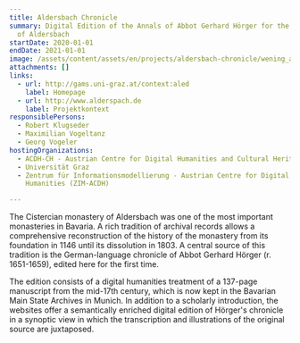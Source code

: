 ```yaml
---
title: Aldersbach Chronicle
summary: Digital Edition of the Annals of Abbot Gerhard Hörger for the monastery
  of Aldersbach
startDate: 2020-01-01
endDate: 2021-01-01
image: /assets/content/assets/en/projects/aldersbach-chronicle/wening_aldersbach2.png
attachments: []
links:
  - url: http://gams.uni-graz.at/context:aled
    label: Homepage
  - url: http://www.alderspach.de
    label: Projektkontext
responsiblePersons:
  - Robert Klugseder
  - Maximilian Vogeltanz
  - Georg Vogeler
hostingOrganizations:
  - ACDH-CH - Austrian Centre for Digital Humanities and Cultural Heritage
  - Universität Graz
  - Zentrum für Informationsmodellierung - Austrian Centre for Digital
    Humanities (ZIM-ACDH)

---
```

The Cistercian monastery of Aldersbach was one of the most important monasteries in Bavaria. A rich tradition of archival records allows a comprehensive reconstruction of the history of the monastery from its foundation in 1146 until its dissolution in 1803. A central source of this tradition is the German-language chronicle of Abbot Gerhard Hörger (r. 1651-1659), edited here for the first time.

The edition consists of a digital humanities treatment of a 137-page manuscript from the mid-17th century, which is now kept in the Bavarian Main State Archives in Munich. In addition to a scholarly introduction, the websites offer a semantically enriched digital edition of Hörger's chronicle in a synoptic view in which the transcription and illustrations of the original source are juxtaposed.
